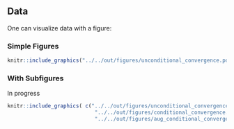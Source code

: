 ## Data

One can visualize data with a figure:

###  Simple Figures
```r
knitr::include_graphics("../../out/figures/unconditional_convergence.pdf")
```

\newpage

### With Subfigures

In progress
```r
knitr::include_graphics( c("../../out/figures/unconditional_convergence.pdf",
                            "../../out/figures/conditional_convergence.pdf",
                            "../../out/figures/aug_conditional_convergence.pdf"))
```
